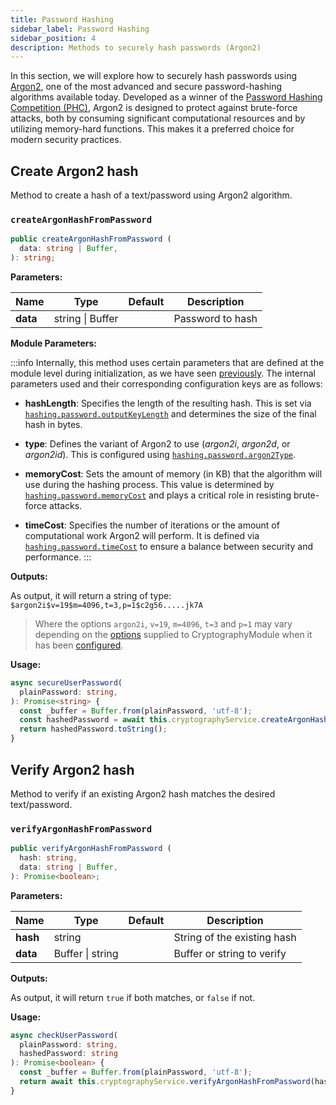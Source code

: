 ```yaml
---
title: Password Hashing
sidebar_label: Password Hashing
sidebar_position: 4
description: Methods to securely hash passwords (Argon2)
---
```



In this section, we will explore how to securely hash passwords using [Argon2][2],
one of the most advanced and secure password-hashing algorithms available today.
Developed as a winner of the [Password Hashing Competition (PHC)][1], Argon2 is designed to protect against brute-force attacks,
both by consuming significant computational resources and by utilizing memory-hard functions.
This makes it a preferred choice for modern security practices.



## Create Argon2 hash

Method to create a hash of a text/password using Argon2 algorithm.

### `createArgonHashFromPassword`

```typescript
public createArgonHashFromPassword (
  data: string | Buffer,
): string;
```


**Parameters:**

| Name                      | Type             | Default | Description      |
|---------------------------|------------------|---------|------------------|
| **data** <RequiredLabel/> | string \| Buffer |         | Password to hash |


**Module Parameters:**

:::info
Internally, this method uses certain parameters that are defined at the module level during initialization,
as we have seen [previously][4]. The internal parameters used and their corresponding configuration keys are as follows:

  - **hashLength**: Specifies the length of the resulting hash.
      This is set via [`hashing.password.outputKeyLength`][5] and determines the size of the final hash in bytes.

  - **type**: Defines the variant of Argon2 to use (_argon2i_, _argon2d_, or _argon2id_).
      This is configured using [`hashing.password.argon2Type`][6].

  - **memoryCost**: Sets the amount of memory (in KB) that the algorithm will use during the hashing process.
      This value is determined by [`hashing.password.memoryCost`][7] and plays a critical role in resisting brute-force attacks.

  - **timeCost**: Specifies the number of iterations or the amount of computational work Argon2 will perform.
      It is defined via [`hashing.password.timeCost`][8] to ensure a balance between security and performance.
:::


**Outputs:**

As output, it will return a string of type: `$argon2i$v=19$m=4096,t=3,p=1$c2g56.....jk7A`

> Where the options `argon2i`, `v=19`, `m=4096`, `t=3` and `p=1` may vary
depending on the [options][3] supplied to CryptographyModule when it has been [configured][4].


**Usage:**
```typescript
async secureUserPassword(
  plainPassword: string,
): Promise<string> {
  const _buffer = Buffer.from(plainPassword, 'utf-8');
  const hashedPassword = await this.cryptographyService.createArgonHashFromPassword(_buffer);
  return hashedPassword.toString();
}
```



## Verify Argon2 hash

Method to verify if an existing Argon2 hash matches the desired text/password.

### `verifyArgonHashFromPassword`

```typescript
public verifyArgonHashFromPassword (
  hash: string,
  data: string | Buffer,
): Promise<boolean>;
```

**Parameters:**

| Name                      | Type             | Default | Description                 |
|---------------------------|------------------|---------|-----------------------------|
| **hash** <RequiredLabel/> | string           |         | String of the existing hash |
| **data** <RequiredLabel/> | Buffer \| string |         | Buffer or string to verify  |

**Outputs:**

As output, it will return `true` if both matches, or `false` if not.


**Usage:**
```typescript
async checkUserPassword(
  plainPassword: string,
  hashedPassword: string
): Promise<boolean> {
  const _buffer = Buffer.from(plainPassword, 'utf-8');
  return await this.cryptographyService.verifyArgonHashFromPassword(hashedPassword, plainPassword)
}
```


<Tips />




[1]: https://www.password-hashing.net
[2]: https://github.com/P-H-C/phc-winner-argon2/blob/master/argon2-specs.pdf

[3]: ../api-reference/settings
[4]: ../intro#configuration

[5]: ../api-reference/settings#outputkeylength-1
[6]: ../api-reference/settings#argon2type-1
[7]: ../api-reference/settings#memorycost-1
[8]: ../api-reference/settings#timecost-1

